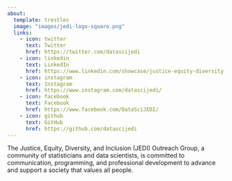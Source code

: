 ```yaml
---
about:
  template: trestles
  image: "images/jedi-logo-square.png"
  links:
    - icon: twitter
      text: Twitter
      href: https://twitter.com/datascijedi
    - icon: linkedin
      text: LinkedIn
      href: https://www.linkedin.com/showcase/justice-equity-diversity-and-inclusion-organizing-group
    - icon: instagram
      text: Instagram
      href: https://www.instagram.com/datascijedi/
    - icon: facebook
      text: Facebook
      href: https://www.facebook.com/DataSciJEDI/
    - icon: github
      text: GitHub
      href: https://github.com/datascijedi
---
```


The Justice, Equity, Diversity, and Inclusion (JEDI) Outreach Group, a community of statisticians and data scientists, is committed to communication, programming, and professional development to advance and support a society that values all people.
